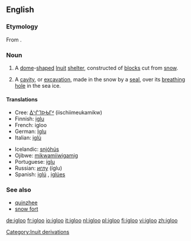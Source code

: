 ==English==

===Etymology===
From {{etyl|ikt}} {{term|||tr=iġlu}}.

===Noun===
{{en-noun}}

# A [[dome]]-[[shape]]d [[Inuit]] [[shelter]], constructed of [[block]]s cut from [[snow]].
# {{zoology}} A [[cavity]], or [[excavation]], made in the snow by a [[seal]], over its [[breathing]] [[hole]] in the sea ice.

====Translations====
{{trans-top|Inuit snow house}}
*Cree: [[ᐄᔅᒌᒣᐅᑲᒥᒄ]] (iischiimeukamikw)
*Finnish: [[iglu]]
*French: igloo {{m}}
*German: [[Iglu]] {{n}}
*Italian: [[iglù]] {{m}}
{{trans-mid}}
*Icelandic: [[snjóhús]] {{n}}
*Ojibwe: [[mikwamiiwigamig]]
*Portuguese: [[iglu]] {{m}}
*Russian: [[иглу]] (íglu) {{n}}
*Spanish: [[iglú]] {{m}}, [[iglúes]] {{p}}
{{trans-bottom}}

===See also===
*[[quinzhee]]
*[[snow fort]]

[[Category:Inuit derivations]]

[[de:igloo]]
[[fr:igloo]]
[[io:igloo]]
[[it:igloo]]
[[nl:igloo]]
[[pl:igloo]]
[[fi:igloo]]
[[vi:igloo]]
[[zh:igloo]]